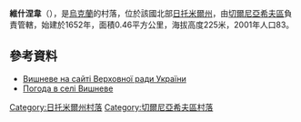 {{coord|50|30|32|N|28|30|20|E|scale:30000|display=title}}

'''維什涅韋'''（{{lang-uk|Вишневе}}），是[[烏克蘭|烏克蘭]]的村落，位於該國北部[[日托米爾州|日托米爾州]]，由[[切爾尼亞希夫區|切爾尼亞希夫區]]負責管轄，始建於1652年，面積0.46平方公里，海拔高度225米，2001年人口83。

==參考資料==
* [http://w1.c1.rada.gov.ua/pls/z7502/A005?rf7571=10830 Вишневе на сайті Верховної ради України]{{dead link|date=2018年4月 |bot=InternetArchiveBot |fix-attempted=yes }}
* [http://weather.in.ua/ua/zhitomirskaja/3800 Погода в селі Вишневе] {{Wayback|url=http://weather.in.ua/ua/zhitomirskaja/3800 |date=20160305092759 }}

{{DEFAULTSORT:Вишневе}}
[[Category:日托米爾州村落|Category:日托米爾州村落]]
[[Category:切爾尼亞希夫區村落|Category:切爾尼亞希夫區村落]]


{{Zhytomyr-geo-stub}}